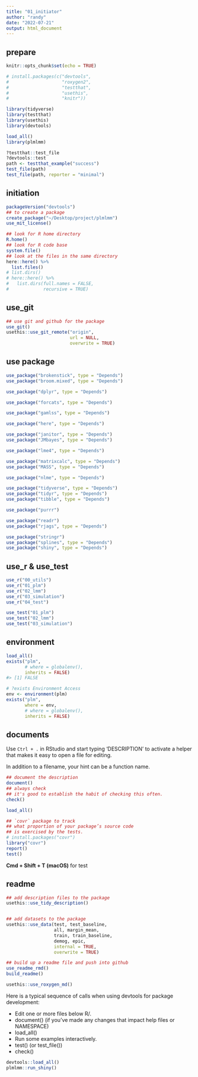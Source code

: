 ```yaml
---
title: "01_initiator"
author: "randy"
date: "2022-07-21"
output: html_document
---
```


## prepare

```r
knitr::opts_chunk$set(echo = TRUE)

# install.packages(c("devtools", 
#                    "roxygen2", 
#                    "testthat", 
#                    "usethis", 
#                    "knitr"))

library(tidyverse)
library(testthat)
library(usethis)
library(devtools)

load_all()
library(plmlmm)

?testthat::test_file
?devtools::test
path <- testthat_example("success")
test_file(path)
test_file(path, reporter = "minimal")
```

## initiation

```r
packageVersion("devtools")
## to create a package
create_package("~/Desktop/project/plmlmm")
use_mit_license()

## look for R home directory
R.home()
## look for R code base
system.file()
## look at the files in the same directory
here::here() %>%
  list.files()
# list.dirs()
# here::here() %>%
#   list.dirs(full.names = FALSE,
#             recursive = TRUE)
```


## use_git

```r
## use git and github for the package
use_git()
usethis::use_git_remote("origin", 
                        url = NULL, 
                        overwrite = TRUE)
```



## use package

```r
use_package("brokenstick", type = "Depends")
use_package("broom.mixed", type = "Depends")

use_package("dplyr", type = "Depends")

use_package("forcats", type = "Depends")

use_package("gamlss", type = "Depends")

use_package("here", type = "Depends")

use_package("janitor", type = "Depends")
use_package("JMbayes", type = "Depends")

use_package("lme4", type = "Depends")

use_package("matrixcalc", type = "Depends")
use_package("MASS", type = "Depends")

use_package("nlme", type = "Depends")

use_package("tidyverse", type = "Depends")
use_package("tidyr", type = "Depends")
use_package("tibble", type = "Depends")

use_package("purrr")

use_package("readr")
use_package("rjags", type = "Depends")

use_package("stringr")
use_package("splines", type = "Depends")
use_package("shiny", type = "Depends")
```


## use_r & use_test

```r
use_r("00_utils")
use_r("01_plm")
use_r("02_lmm")
use_r("03_simulation")
use_r("04_test")

use_test("01_plm")
use_test("02_lmm")
use_test("03_simulation")
```


## environment

```r
load_all()
exists("plm",
       # where = globalenv(), 
       inherits = FALSE)
#> [1] FALSE

# ?exists Environment Access
env <- environment(plm)
exists("plm", 
       where = env,
       # where = globalenv(), 
       inherits = FALSE)
```


## documents

Use `Ctrl + .` in RStudio and start typing 'DESCRIPTION' to activate a helper that makes it easy to open a file for editing. 

In addition to a filename, your hint can be a function name. 

```r
## document the description
document()
## always check 
## it's good to establish the habit of checking this often.
check()
```


```r
load_all()

## `covr` package to track 
## what proportion of your package’s source code
## is exercised by the tests.
# install.packages("covr")
library("covr")
report()
test()
```

**Cmd + Shift + T (macOS)** for test

## readme

```r
## add description files to the package
usethis::use_tidy_description()


## add datasets to the package
usethis::use_data(test, test_baseline,
                  all, margin_mean,
                  train, train_baseline,
                  demog, epic,
                  internal = TRUE,
                  overwrite = TRUE)

## build up a readme file and push into github
use_readme_rmd()
build_readme()

usethis::use_roxygen_md()
```


Here is a typical sequence of calls when using devtools for package development:

- Edit one or more files below R/.
- document() (if you’ve made any changes that impact help files or  NAMESPACE)
- load_all()
- Run some examples interactively.
- test() (or test_file())
- check()



```r
devtools::load_all()
plmlmm::run_shiny()
```

